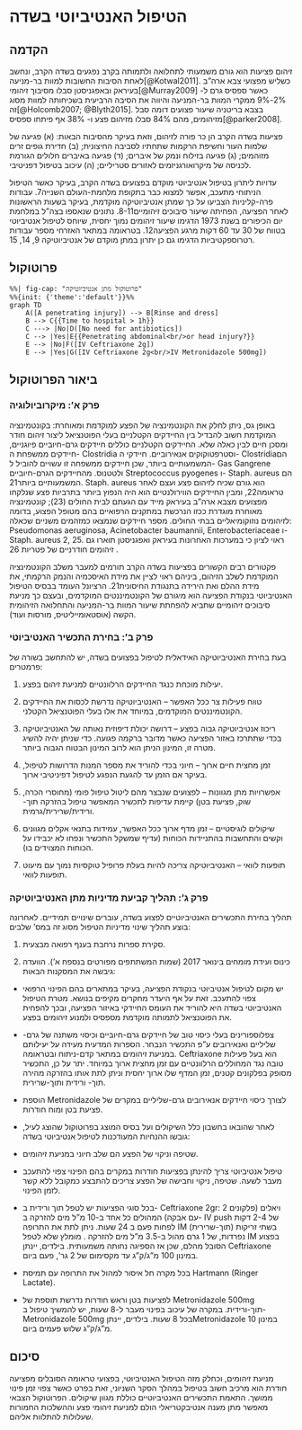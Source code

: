 # הטיפול האנטיביוטי בשדה

## הקדמה

זיהום פציעות הוא גורם משמעותי לתחלואה ולתמותה בקרב נפגעים בשדה הקרב, ונחשב לאחת הסיבות החשובות למוות בר-מניעה[@Kotwal2011]. כשליש מפצועי צבא ארה"ב בעיראק ובאפגניסטן סבלו מסיבוך זיהומי[@Murray2009] כאשר ספסיס גרם ל- 2%-9% ממקרי המוות בר-המניעה והיווה את הסיבה הרביעית בשכיחותה למוות מסוג זה[@Holcomb2007; @Blyth2015]. בצבא בריטניה שיעור פצועים דומה סבל מזיהומים, מהם 84% סבלו מזיהום פצע ו- 38% אף פיתחו ספסיס[@parker2008].

פציעות בשדה הקרב הן כר פורה לזיהום, וזאת בעיקר מהסיבות הבאות: (א) פגיעה של שלמות העור וחשיפת הרקמות שתחתיו לסביבה החיצונית; (ב) חדירת גופים זרים מזוהמים; (ג) פגיעה בזילוח ונמק של איברים; (ד) פגיעה באיברים חלולים הגורמת לכניסה של מיקרואורגניזמים לאזורים סטריליים; (ה) עיכוב בטיפול דפניטיבי.

עדויות ליתרון בטיפול אנטיביוטי מוקדם בפצועים בשדה הקרב, בעיקר כאשר הטיפול הניתוחי מתעכב, אפשר למצוא כבר בתקופת מלחמת-העולם השנייה7. עבודות פרה-קליניות הצביעו על כך שמתן אנטיביוטיקה מוקדמת, בעיקר בשעות הראשונות לאחר הפציעה, הפחיתה שיעור סיבוכים זיהומיים8-11. נתונים שנאספו בצה"ל במלחמת יום הכיפורים בשנת 1973 הדגימו שיעור זיהומים נמוך יחסית, שיוחס לטיפול אנטיביוטי בטווח של 30 עד 60 דקות מרגע הפציעה12. בטראומה במתאר האזרחי מספר עבודות רטרוספקטיביות הדגימו גם כן יתרון במתן מוקדם של אנטיביוטיקה 9, 14, 15.

## פרוטוקול

```mermaid
%%| fig-cap: "פרוטוקול מתן אנטיביוטיקה"
%%{init: {'theme':'default'}}%%
graph TD
    A([A penetrating injury]) --> B[Rinse and dress]
    B --> C{{Time to hospital > 1h}}
    C ---> |No|D([No need for antibiotics])
    C --> |Yes|E{{Penetrating abdominal<br/>or head injury?}}
    E --> |No|F([IV Ceftriaxone 2g])
    E --> |Yes|G([IV Ceftriaxone 2g<br/>IV Metronidazole 500mg])
```

## ביאור הפרוטוקול

### פרק א': מיקרוביולוגיה

באופן גס, ניתן לחלק את הקונטמינציה של הפצע למוקדמת ומאוחרת: בקונטמינציה המוקדמת חשוב להבדיל בין החיידקים הקטלניים בעלי הפוטנציאל ליצור זיהום חודר ומסכן חיים לבין כאלה שלא. החיידקים הקטלניים כוללים חיידקים גרם-חיוביים פיוגניים, חיידקים ממשפחת ה- Clostridia וסטרפטוקוקים אנאירוביים. חיידקי ה- Clostridiaהם המשמעותיים ביותר, שכן חיידקים ממשפחה זו עשויים להוביל ל- Gas Gangrene ולטטנוס. מהחיידקים הגרם-חיוביים Streptococcus pyogenes ו- Staph. aureus הם המשמעותיים ביותר21. Staph. aureus הוא גורם שכיח לזיהום פצע ועצם לאחר טראומה22, ומבין החיידקים הווירולנטיים הוא היה הנפוץ ביותר בתרביות פצע שנלקחו מפצועים מצבא ארה"ב בעיראק מייד עם הגעתם לבית החולים (23); קונטמינציה מאוחרת מוגדרת ככזו הנרכשת במתקנים הרפואיים בהם מטופל הפצוע, בדומה לזיהומים נוזוקומיאליים בבתי החולים. מספר חיידקים שנמצאו כמזהמים משניים שכאלה: Pseudomonas aeruginosa, Acinetobacter baumannii, Enterobacteriaceae ו- Staph. aureus 2, 25. ראוי לציון כי במערכות האחרונות בעיראק ואפגניסטן תוארו גם זיהומים חודרניים של פטריות 26 .

פקטורים רבים הקשורים בפציעות בשדה הקרב תורמים למעבר משלב הקונטמינציה המוקדמת לשלב הזיהום, ביניהם ראוי לציין את מידת האיסכמיה והנמק הרקמתי, את מידת ההלם ואת הירידה בתנגודת החיסונית21. הרציונל העומד בבסיס הטיפול האנטיביוטי בנקודת הפציעה הוא מיגורם של הקונטמיננטים המוקדמים, ובעצם כך מניעת סיבוכים זיהומיים שתביא להפחתת שיעור המוות בר-המניעה והתחלואה הזיהומית הקשה (אוסטאומייליטיס, מורסות ועוד).

### פרק ב': בחירת התכשיר האנטיביוטי

בעת בחירת האנטיביוטיקה האידאלית לטיפול בפצועים בשדה, יש להתחשב בשורה של פרמטרים:

1.  יעילות מוכחת כנגד החיידקים הרלוונטיים למניעת זיהום בפצע.

2.  טווח פעילות צר ככל האפשר -- האנטיביוטיקה נדרשת לכסות את החיידקים הקונטמיננטים המוקדמים, במיוחד את אלו בעלי הפוטנציאל הקטלני.

3.  ריכוז אנטיביוטיקה גבוה בפצע -- דרושה יכולת דיפוזית נאותה של האנטיביוטיקה בכדי שתתרכז באזור הפציעה כאשר מדובר ברקמה פגועה. כדי שניתן יהיה להשיג מטרה זו, המינון הניתן הוא לרוב המינון הבטוח הגבוה ביותר.

4.  זמן מחצית חיים ארוך -- חיוני בכדי להוריד את מספר המנות הדרושות לטיפול, בעיקר אם הזמן עד להגעת הנפגע לטיפול דפיניטיבי ארוך.

5.  אפשרויות מתן מגוונות -- לפצועים שנבצר מהם ליטול טיפול פומי (מחוסרי הכרה, שוק, פציעת בטן) קיימת עדיפות לתכשיר המאפשר טיפול בהזרקה תוך- ורידית/שרירית/גרמית.

6.  שיקולים לוגיסטיים -- זמן מדף ארוך ככל האפשר, עמידות בתנאי אקלים מגוונים וקשים והתחשבות בהתניידות הכוחות (עדיף שמשקל התכשיר ונפחו לא יכבידו על הכוחות המצוידים בו).

7.  תופעות לוואי -- האנטיביוטיקה צריכה להיות בעלת פרופיל טוקסיות נמוך עם מיעוט תופעות לוואי.

### פרק ג': תהליך קביעת מדיניות מתן האנטיביוטיקה

תהליך בחירת התכשירים האנטיביוטיים לפצוע בשדה, עוברים שינויים תמידיים. לאחרונה בוצע תהליך שינוי מדיניות הטיפול מסוג זה במס' שלבים:

1.  סקירת ספרות נרחבת בענף רפואה מבצעית.

2.  כינוס ועידת מומחים בינואר 2017 (שמות המשתתפים מפורטים בנספח א'). הוועדה גיבשה את המסקנות הבאות:

-   יש מקום לטיפול אנטיביוטי בנקודת הפציעה, בעיקר במתארים בהם הפינוי הרפואי צפוי להתעכב. זאת על אף היעדר מחקרים מקיפים בנושא. מטרת הטיפול האנטיביוטי בשדה היא להוריד את העומס החיידקי באיזור הפציעה, ובכך להפחית את הפוטנציאל לתמותה מוקדמת מספסיס ולמנוע זיהומים בפצע.

-   צפלוספורינים בעלי כיסוי טוב של חיידקים גרם-חיוביים וכיסוי משתנה של גרם- שליליים ואנאירובים ע"פ התכשיר הנבחר. הספרות המדעית מעידה על יעילותם במניעת זיהומים במתאר קדם-ניתוח ובטראומה. Ceftriaxone הוא בעל פעילות טובה נגד המחוללים הרלוונטיים עם זמן מחצית ארוך במיוחד. יתר על כן, התכשיר מסופק בפלקונים קטנים, זמן המדף שלו ארוך יחסית וניתן לתת אותו בהזרקה מהירה תוך- ורידית ותוך-שרירית.

-   הוספת Metronidazole לצורך כיסוי חיידקים אנאירובים גרם-שליליים במקרים של פציעת בטן ומוח חודרות.

-   לאחר שהובאו בחשבון כלל השיקולים ועל בסיס המוצג בפרוטוקול שהוצג לעיל, גובשו ההנחיות המעודכנות לטיפול אנטיביוטי בשדה:

-   שטיפה וניקוי של הפצע הם שלב חיוני במניעת זיהומים.

-   טיפול אנטיביוטי צריך להינתן בפציעות חודרות במקרים בהם הפינוי צפוי להתעכב מעבר לשעה. שטיפה, ניקוי וחבישה של הפצע צריכים להתבצע כמקובל ללא קשר לזמן הפינוי.

-   בכל סוגי הפציעות יש לטפל תוך ורידית ב- Ceftriaxone 2gr: 2 ויאלים (פלקונים עם אבקה) המהולים כל אחד ב-10 מ"ל מים להזרקה ב- IV push של 2-4 דקות לפחות פעם ב 24 שעות. ניתן לתת את התרופה IM (תוך-שרירית) בשתי זריקות נפרדות, של 1 גרם מהול ב-3.5 מ"ל מים להזרקה . מומלץ שלא לטפל IM בפצוע הסובל מהלם, שכן אז הספיגה נחותה משמעותית. בילדים, יינתן Ceftriaxone במינון 100 מ"ג/ק"ג עד מקסימום של 2 גר', פעם ביום.

-   בכל מקרה חל איסור למהול את התרופה עם תמיסת Hartmann (Ringer Lactate).

-   לפציעות בטן וראש חודרות נדרשת תוספת של Metronidazole 500mg תוך-ורידית. במקרה של עיכוב בפינוי מעבר ל-8 שעות, יש להמשיך טיפול ב-Metronidazole 500mg בכל 8 שעות. בילדים, יינתןMetronidazole במינון 10 מ"ג/ק"ג שלוש פעמים ביום.

## סיכום

מניעת זיהומים, וכחלק מזה הטיפול האנטיביוטי, בפצועי טראומה הסובלים מפציעה חודרת הוא מרכיב חשוב בטיפול במהלך הסקר השניוני, זאת בפרט כאשר צפוי זמן פינוי ממושך. התאמת התכשירים האנטיביוטיים כוללת מגוון שיקולים. הפרוטוקול הצבאי מאפשר מתן מענה אנטיבקטריאלי הולם למניעת זיהומי פצע וההשלכות החמורות שעלולות להתלוות אליהם.
